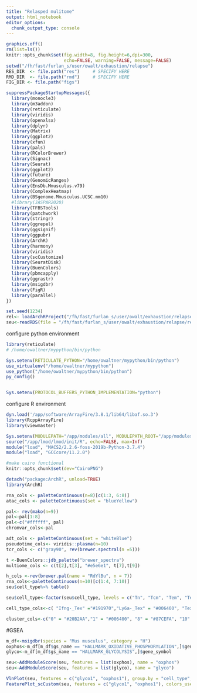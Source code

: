 ```yaml
---
title: "Relasped mulitome"
output: html_notebook
editor_options: 
  chunk_output_type: console
---
```



```r
graphics.off()
rm(list=ls())
knitr::opts_chunk$set(fig.width=8, fig.height=6,dpi=300,
                      echo=FALSE, warning=FALSE, message=FALSE)
setwd("/fh/fast/furlan_s/user/owalt/exhaustion/relapse")
RES_DIR  <- file.path("res")     # SPECIFY HERE
RMD_DIR  <- file.path("rmd")     # SPECIFY HERE
FIG_DIR <- file.path("figs")

suppressPackageStartupMessages({
  library(monocle3)
  library(m3addon)
  library(reticulate)
  library(viridis)
  library(openxlsx)  
  library(dplyr)
  library(Matrix)
  library(ggplot2)
  library(xfun)
  library(pals)
  library(RColorBrewer)
  library(Signac)
  library(Seurat)
  library(ggplot2)
  library(future)
  library(GenomicRanges)
  library(EnsDb.Mmusculus.v79)
  library(ComplexHeatmap)
  library(BSgenome.Mmusculus.UCSC.mm10)
  #library(JASPAR2020)
  library(TFBSTools)
  library(patchwork)
  library(stringr)
  library(ggrepel)
  library(ggsignif)
  library(ggpubr)
  library(ArchR)
  library(harmony)
  library(viridis)
  library(scCustomize)
  library(SeuratDisk)
  library(BuenColors)
  library(pbmcapply)
  library(ggrastr)
  library(msigdbr)
  library(FigR)
  library(parallel)
})

set.seed(1234)
rel<- loadArchRProject("/fh/fast/furlan_s/user/owalt/exhaustion/relapse")
seu<-readRDS(file = "/fh/fast/furlan_s/user/owalt/exhaustion/relapse/relapse_seurat.rds")
```

configure python environment
```r
library(reticulate)
# /home/owaltner/mypython/bin/python

Sys.setenv(RETICULATE_PYTHON="/home/owaltner/mypython/bin/python")
use_virtualenv("/home/owaltner/mypython")
use_python("/home/owaltner/mypython/bin/python")
py_config()


Sys.setenv(PROTOCOL_BUFFERS_PYTHON_IMPLEMENTATION="python")
```

configure R environment
```r
dyn.load('/app/software/ArrayFire/3.8.1/lib64/libaf.so.3')
library(RcppArrayFire)
library(viewmaster)

Sys.setenv(MODULEPATH="/app/modules/all", MODULEPATH_ROOT="/app/modules/all", MODULESHOME="/app/lmod/lmod")
source("/app/lmod/lmod/init/R", echo=FALSE, max=Inf)
module("load", "MACS2/2.2.6-foss-2019b-Python-3.7.4")
module("load", "GCCcore/11.2.0")

#make cairo functional
knitr::opts_chunk$set(dev="CairoPNG")

detach("package:ArchR", unload=TRUE)
library(ArchR)

```

```r
rna_cols <- paletteContinuous(n=8)[c(1:3, 6:8)]
atac_cols <- paletteContinuous(set = "blueYellow")

pal<- rev(mako(n=9))
pal<-pal[1:8]
pal<-c("#ffffff", pal)
chromvar_cols<-pal

adt_cols <- paletteContinuous(set = "whiteBlue")
pseudotime_cols<- viridis::plasma(n=10)
tcr_cols <- c("gray90", rev(brewer.spectral(n =5)))

t <-BuenColors::jdb_palette("brewer_spectra")
multiome_cols <- c(t[2],t[3], "#e5e6e1", t[7],t[9])

h_cols <-rev(brewer.pal(name = "RdYlBu", n = 7))
rna_cols<-paletteContinuous(n=10)[c(1:4, 7:10)]
seu$cell_type%>% table()

seu$cell_type<-factor(seu$cell_type, levels = c("Tn", "Tcm", "Tem", "Tem_2", "Teff", "Tpex", "Tg_phex", "Tex", "Tex_cycling", "Ly6a-_Tex", "Ifng-_Tex"))

cell_type_cols<-c( "Ifng-_Tex" ="#191970","Ly6a-_Tex" = "#006400", "Tex" = "#87CEFA", "Tg_phex" = "#20B2AA","Tcm" = "#696969", "Teff" = "#9370DB", "Tem" = "#FF8C00", "Tem_2" = "#FF4500", "Tex_cycling" = "#1E90FF", "Tn" = "#ebeb78", "Tpex" ="#DC143C" )

cluster_cols<-c("0" = "#20B2AA","1" = "#006400", "8" = "#87CEFA", "10" ="#191970", "5" = "#696969", "2" = "#9370DB", "4" = "#FF8C00", "9" = "#FF4500", "6" = "#1E90FF", "3" = "#ebeb78", "7" ="#DC143C" )
```

#GSEA
```r
m_df<-msigdbr(species = "Mus musculus", category = "H")
oxphos<-m_df[m_df$gs_name == "HALLMARK_OXIDATIVE_PHOSPHORYLATION",]$gene_symbol
glyco<-m_df[m_df$gs_name == "HALLMARK_GLYCOLYSIS",]$gene_symbol

seu<-AddModuleScore(seu, features = list(oxphos), name = "oxphos")
seu<-AddModuleScore(seu, features = list(glyco), name = "glyco")

VlnPlot(seu, features = c("glyco1", "oxphos1"), group.by = "cell_type", cols = cell_type_cols, pt.size = 0)
FeaturePlot_scCustom(seu, features = c("glyco1", "oxphos1"), colors_use = rna_cols, max.cutoff = "q99", pt.size = 0.7, order =T )&NoAxes()
```
